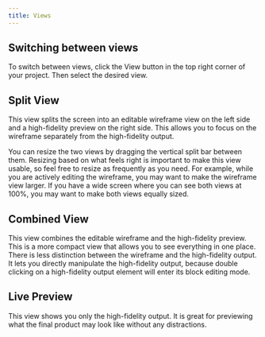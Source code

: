 ```yaml
---
title: Views
---
```


## Switching between views

To switch between views, click the View button in the top right corner of your
project. Then select the desired view.

## Split View

This view splits the screen into an editable wireframe view on the left side and
a high-fidelity preview on the right side. This allows you to focus on the
wireframe separately from the high-fidelity output.

You can resize the two views by dragging the vertical split bar between them.
Resizing based on what feels right is important to make this view usable, so
feel free to resize as frequently as you need. For example, while you are
actively editing the wireframe, you may want to make the wireframe view larger.
If you have a wide screen where you can see both views at 100%, you may want to
make both views equally sized.

## Combined View

This view combines the editable wireframe and the high-fidelity preview. This is
a more compact view that allows you to see everything in one place. There is
less distinction between the wireframe and the high-fidelity output. It lets you
directly manipulate the high-fidelity output, because double clicking on a
high-fidelity output element will enter its block editing mode.

## Live Preview

This view shows you only the high-fidelity output. It is great for previewing
what the final product may look like without any distractions.

